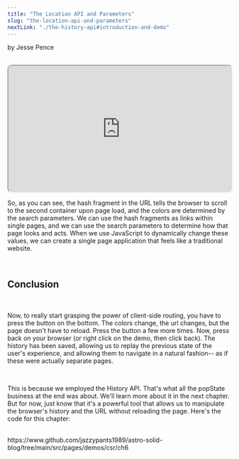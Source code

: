 ```yaml
---
title: "The Location API and Parameters"
slug: "the-location-api-and-parameters"
nextLink: "./the-history-api#introduction-and-demo"
---
```



by Jesse Pence

<Cat />

<br />

<iframe
  style="height: fit-content; aspect-ratio: 16/9; width: 100%; border-radius: 10px; shadow: 0 10px 10px 0 rgba(0, 0, 0, 0.2);"
  src="https://www.youtube.com/embed/u6gW7se4QcE"
  id="ytplayer"
/>

<br />

## **Table of Contents**

<br />

<a href="#introduction-and-demo-one">Introduction and Demo One</a>
<a href="#demo-two">Demo Two</a>
<a href="#conclusion">Conclusion</a>

<br />

## **Introduction and Demo One**

<br />

As we discussed, search parameters are usually used to store user input while hash fragments are usually used to store information about the current state of the page. Let's jump right into some verbose yet simple code to understand some of these principles. Lots of this code is unnecessary, but I wanted to show you how to use the URL API as well as URLSearchParams. Read the comments for more information.

<br />

<div
  style={{
    maxWidth: "100%",
    overflow: "auto",
    borderRadius: "5px",
    fontSize: "1.3rem",
  }}
>

demo1.html

```html
<!-- Meta tags, etc. -->
<body>
    <button id="btn">Click me to see your current path.</button>
    <div class="App-1">This will change into the path name</div>
    <div class="App-2">This will change into search param #1 (brie)</div>
    <div class="App-3">This will change into search param #2 (cheddar)</div>
    <div class="App-4">This will change into hash fragment #1 (gouda)</div>
    <div class="App-5">This will change into hash fragment #2 (mozzarella)</div>

    <script defer>
    let App1 = document.querySelector(".App-1")
    // I am
    let App2 = document.querySelector(".App-2")
    // really good
    let App3 = document.querySelector(".App-3")
    // at naming
    let App4 = document.querySelector(".App-4")
    // variables
    let App5 = document.querySelector(".App-5")
    // I swear
    let button = document.querySelector("#btn")
    // btn is short for button

    let url = new URL(window.location.href)
    // this is unnecessary, you can use location.pathname, etc.
    let path = url.pathname
    // but I wanted to show how to use the URL API
    let searchParams = url.searchParams
    // it parses any URL, not just the current one
    let hash = url.hash
    // and, as you can see, it's very easy to use

    button.addEventListener("click", () => {
      App1.innerHTML = path
      App2.innerHTML = searchParams.get("brie")
      // this is how you get the value of a search param
      App3.innerHTML = searchParams.get("cheddar")
      // they are key-value pairs
      App4.innerHTML = hash.split("#")[1]
      // this is how you get the value of a single hash fragment if there are multiple
      App5.innerHTML = hash.split("#")[2]
      // if only one, you can just use hash
       console.log(location.search)
       // one way to get search params

        // Why I like the URL API
        for (const [key, value] of searchParams) {
          console.log(`This is just the URL API. ${key}: ${value}`)
        }

        // There is also a URLSearchParams object, which skips the URL API
        let searchParams2 = new URLSearchParams(location.search)
        for (const [key, value] of searchParams2) {
          console.log(`This is URLSearchParams. ${key}: ${value}`)
        }
      })
  </script>
  </body>
</html>

```

</div>

<br />

Save the script, now check this out:

<div
  style={{
    maxWidth: "100%",
    overflow: "auto",
    fontSize: "1.3rem",
  }}
>
  http://localhost:3000/best/cheese?brie=okay&cheddar=better#gouda#mozzarella
</div>

<br />

<iframe
  style="height: fit-content; aspect-ratio: 16/9; width: 100%; border: 2px solid #000; border-radius: 10px; shadow: 0 10px 10px 0 rgba(0, 0, 0, 0.2);"
  src="/demos/csr/ch6/demo/START-HERE/best/cheese?brie=okay&cheddar=better#gouda#mozzarella"
  id="demo"
/>

<br />

Press the button. Now, press F12 to see the console. You should see something like this:

<div
  style={{
    maxWidth: "100%",
    overflow: "auto",
    borderRadius: "5px",
    fontSize: "1.3rem",
  }}
>
    
    ```js
    URL {href: "http://localhost:3000/best/cheese?brie=okay&cheddar=better#gouda#mozzarella", origin: "http://localhost:3000", protocol: "http:", username: "", password: "", host: "localhost:3000", hostname: "localhost", port: "3000", pathname: "/best/cheese", search: "?brie=okay&cheddar=better", searchParams: URLSearchParams, hash: "#gouda#mozzarella"}
    ?brie=okay&cheddar=better
    This is just the URL API. brie: okay
    This is just the URL API. cheddar: better
    This is URLSearchParams. brie: okay
    This is URLSearchParams. cheddar: better
    ```
</div>

<br />

So, first we have the URL object. As you can see, it's almost the same as location, but it's a little more powerful. It can parse any URL, not just the current one. I used the new URL command because it gives me access to the URLSearchParams values.

<br />

If all you need are the search params, then the URLSearchParams object is better because it skips the URL API. As you can see, it organized my key value pairs into an iterable, indexed list. It provides methods to get, set, and delete search params. It is very useful when working with complex client state.

<br />

Crucially, you can chain multiple search parameter key/value pairs together by just throwing a & in there. This is used extensively by websites like Amazon. Ever try to send someone a link of a search that you were doing on an e-commerce website? It gets crazy pretty quickly because the client state is so specific in terms of showing those exact search results. This is an extreme example of passing state to the URL.

<br />

## **Demo Two**

<br />

Multiple hash fragments are much rarer, as you generally only have one value that determines where you want the user to look. Let's build our most complex site yet to show how these two parameters can work together. Here we go…

<br />

<div
  style={{
    maxWidth: "100%",
    overflow: "auto",
    borderRadius: "5px",
    fontSize: "1.3rem",
  }}
>
    demo2.html
    ```html
    <!-- Meta tags, etc. -->
    <style>
    .container {
      display: flex;
      flex-direction: column;
      align-items: center;
      justify-content: center;
      height: 90vh;
      width: 50vw;     
      /* big ol' vertically aligned boxes */
    }
    html {
      scroll-behavior: smooth;     
      /* just to make it obvious */
    }
  </style>

  <body>
    <div id="container1" class="container">
      <p>This container corresponds to #container1 and ?color1</p>
    </div>
    <a href="#container2">Click me to go down there.</a>
    <div id="container2" class="container">
      <p>This container corresponds to #container2 and &color2</p>
    </div>
    <a href="#container1">Click me to go back up there.</a>
    <button id="btn">This button gives you a hint of the future</button>

    <script defer>
      const btn = document.getElementById("btn") // this is a button
      const container1 = document.getElementById("container1")
      const container2 = document.getElementById("container2")

      btn.addEventListener("click", () => {
        let randomColor1 = Math.floor(Math.random() * 16777215).toString(16)
        // random hex color
        let randomColor2 = Math.floor(Math.random() * 16777215).toString(16)
        // toString(16) converts to hex, and 16777215 is the max value
        window.history.pushState(
          // ignore the two empty arguments
          {},
          "",
          `?color1=${randomColor1}&color2=${randomColor2}`
          // all we care about for now is the last one– the URL.
        )
        container1.style.backgroundColor = `#${randomColor1}`
        container2.style.backgroundColor = `#${randomColor2}`
      }) // i wonder what this button does

      function colorCheck() {
        // We’ll run this twice, so we’re defining it here to keep the code DRY
        const urlParams = new URLSearchParams(window.location.search)
        // bypassing the URL API to get search params
        const color1 = urlParams.get("color1")
        // get the value of the color1 key if it exists
        const color2 = urlParams.get("color2")
        // get the value of the color2 key if it exists
        if (color1) {
          container1.style.backgroundColor = `#${color1}`
        }
        // if the color1 key exists, change the background color of container1
        if (color2) {
          container2.style.backgroundColor = `#${color2}`
        }
        // ditto. a bit verbose, but I wanted everything to be explicit
      }

      colorCheck() // initial color check

      window.addEventListener("load", () => {
        // This event tells us the DOM is fully loaded
        window.addEventListener("popstate", () => {
            // wait to see if a popState event fires.
          colorCheck()
          // change the colors to match the search params if a popState event fires.
        })
        // Don't worry, I'll explain this soon.
      })
    </script>

  </body>
  </html>
```
</div>

<br />

Alright! Now, we're really manipulating the DOM! I always feel dirty when I say that… Anyways… Let's explore this code. Save the file, and check out this link:

<br />

<div
  style={{
    maxWidth: "100%",
    overflow: "auto",
    borderRadius: "5px",
    fontSize: "1.3rem",
  }}
>
  http://localhost:3000/?color1=00f&color2=f00#container2
</div>

<br />{" "}

<iframe
  src="/demos/csr/ch6/demo2?color1=00f&color2=f00#container2"
  style="width: 100%; height: 500px; border: black 1px solid; border-radius: 5px;"
></iframe>

<br />

So, as you can see, the hash fragment in the URL tells the browser to scroll to the second container upon page load, and the colors are determined by the search parameters. We can use the hash fragments as links within single pages, and we can use the search parameters to determine how that page looks and acts. When we use JavaScript to dynamically change these values, we can create a single page application that feels like a traditional website.

<br />

## **Conclusion**

<br />

Now, to really start grasping the power of client-side routing, you have to press the button on the bottom. The colors change, the url changes, but the page doesn't have to reload. Press the button a few more times. Now, press back on your browser (or right click on the demo, then click back). The history has been saved, allowing us to replay the previous state of the user's experience, and allowing them to navigate in a natural fashion-- as if these were actually separate pages.

<br />

This is because we employed the History API. That's what all the popState business at the end was about. We'll learn more about it in the next chapter. But for now, just know that it's a powerful tool that allows us to manipulate the browser's history and the URL without reloading the page. Here's the code for this chapter:

<br />

<div
  style={{
    maxWidth: "100%",
    overflow: "auto",
    borderRadius: "5px",
    fontSize: "1.3rem",
  }}
>
  https://www.github.com/jazzypants1989/astro-solid-blog/tree/main/src/pages/demos/csr/ch6
</div>

<br />

[^1]: 1:
[^2]: 2:
